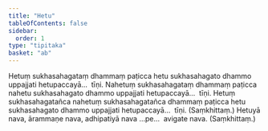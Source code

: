 ```yaml
---
title: "Hetu"
tableOfContents: false
sidebar:
  order: 1
type: "tipitaka"
basket: "ab"
---
```



<DynamicBreadcrumb />

<Division number="242">

<Paragraph number="478">
Hetuṃ sukhasahagataṃ dhammaṃ paṭicca hetu sukhasahagato dhammo uppajjati hetupaccayā…  tīṇi.
</Paragraph>

<Paragraph number="479">
Nahetuṃ sukhasahagataṃ dhammaṃ paṭicca nahetu sukhasahagato dhammo uppajjati hetupaccayā…  tīṇi.
</Paragraph>

<Paragraph number="480">
Hetuṃ sukhasahagatañca nahetuṃ sukhasahagatañca dhammaṃ paṭicca hetu sukhasahagato dhammo uppajjati hetupaccayā…  tīṇi. (Saṃkhittaṃ.)
</Paragraph>

</Division>
<Division number="243">

<Paragraph number="481">
Hetuyā nava, ārammaṇe nava, adhipatiyā nava …pe…  avigate nava. (Saṃkhittaṃ.)
</Paragraph>
</Division>